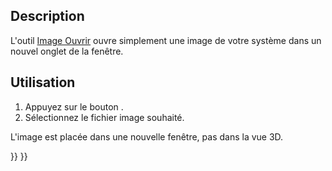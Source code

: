 <languages/>

{{Docnav/fr
|
|[[Image_CreateImagePlane/fr|Créer un plan d'image]]
|[[Image_Workbench/fr|Atelier Image]]
|IconL=
|IconR=Image_CreateImagePlane.svg
|IconC=Workbench_Image.svg
}}

{{GuiCommand/fr
|Name=Image Open
|Name/fr=Image Ouvrir
|MenuLocation=
|Workbenches=[[Image_Workbench/fr|Image]]
|SeeAlso=[[Image_CreateImagePlane/fr|Image Créer un plan d'image]], [[Image_Scaling/fr|Image Redimensionner une image]]
}}

== Description ==

L'outil [[Image_Open/fr|Image Ouvrir]] ouvre simplement une image de votre système dans un nouvel onglet de la fenêtre.

<span id="Usage"></span>
== Utilisation ==

# Appuyez sur le bouton {{Button|[[Image:Image_Open.svg|16px]] [[Image_Open/fr|Ouvrir...]]}} .
# Sélectionnez le fichier image souhaité.

L'image est placée dans une nouvelle fenêtre, pas dans la vue 3D.


{{Docnav/fr
|
|[[Image_CreateImagePlane/fr|Créer un plan d'image]]
|[[Image_Workbench/fr|Atelier Image]]
|IconL=
|IconR=Image_CreateImagePlane.svg
|IconC=Workbench_Image.svg
}}

{{Image Tools navi{{#translation:}}}}
{{Userdocnavi{{#translation:}}}}
